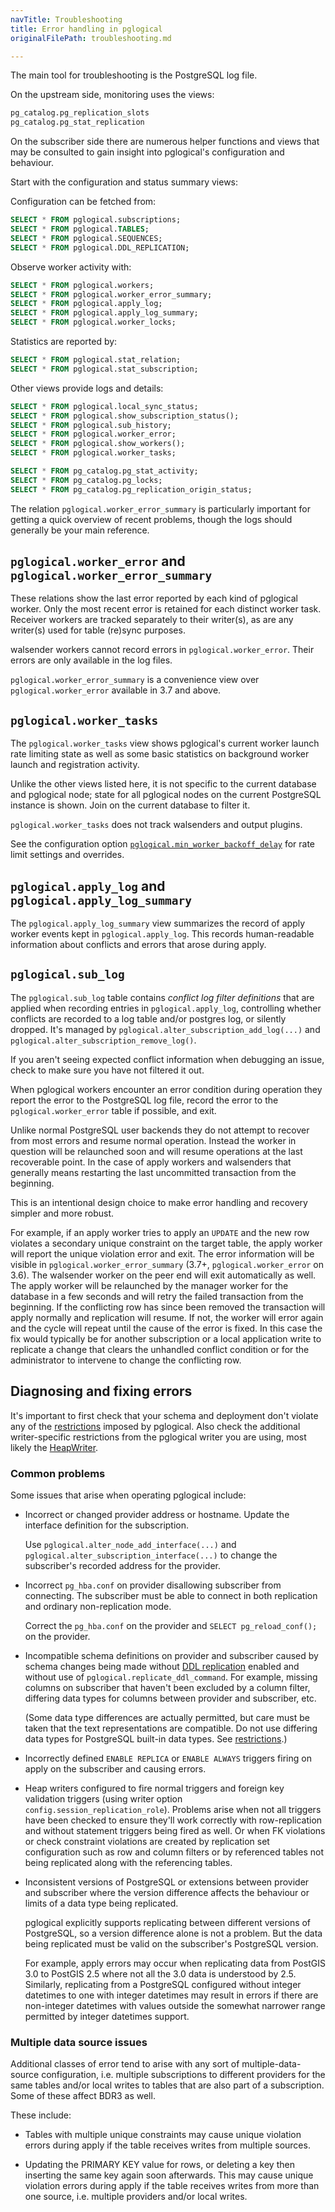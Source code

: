 ```yaml
---
navTitle: Troubleshooting
title: Error handling in pglogical
originalFilePath: troubleshooting.md

---
```


The main tool for troubleshooting is the PostgreSQL log file.

On the upstream side, monitoring uses the views:

```sql
pg_catalog.pg_replication_slots
pg_catalog.pg_stat_replication
```

On the subscriber side there are numerous helper functions and views that may
be consulted to gain insight into pglogical's configuration and behaviour.

Start with the configuration and status summary views:

Configuration can be fetched from:

```sql
SELECT * FROM pglogical.subscriptions;
SELECT * FROM pglogical.TABLES;
SELECT * FROM pglogical.SEQUENCES;
SELECT * FROM pglogical.DDL_REPLICATION;
```

Observe worker activity with:

```sql
SELECT * FROM pglogical.workers;
SELECT * FROM pglogical.worker_error_summary;
SELECT * FROM pglogical.apply_log;
SELECT * FROM pglogical.apply_log_summary;
SELECT * FROM pglogical.worker_locks;
```

Statistics are reported by:

```sql
SELECT * FROM pglogical.stat_relation;
SELECT * FROM pglogical.stat_subscription;
```

Other views provide logs and details:

```sql
SELECT * FROM pglogical.local_sync_status;
SELECT * FROM pglogical.show_subscription_status();
SELECT * FROM pglogical.sub_history;
SELECT * FROM pglogical.worker_error;
SELECT * FROM pglogical.show_workers();
SELECT * FROM pglogical.worker_tasks;

SELECT * FROM pg_catalog.pg_stat_activity;
SELECT * FROM pg_catalog.pg_locks;
SELECT * FROM pg_catalog.pg_replication_origin_status;
```

The relation `pglogical.worker_error_summary` is particularly important for
getting a quick overview of recent problems, though the logs should generally
be your main reference.

## `pglogical.worker_error` and `pglogical.worker_error_summary`

These relations show the last error reported by each kind of pglogical worker.
Only the most recent error is retained for each distinct worker task. Receiver
workers are tracked separately to their writer(s), as are any writer(s) used
for table (re)sync purposes.

walsender workers cannot record errors in `pglogical.worker_error`. Their
errors are only available in the log files.

`pglogical.worker_error_summary` is a convenience view over
`pglogical.worker_error` available in 3.7 and above.

## `pglogical.worker_tasks`

The `pglogical.worker_tasks` view shows pglogical's current worker launch rate
limiting state as well as some basic statistics on background worker launch
and registration activity.

Unlike the other views listed here, it is not specific to the current database
and pglogical node; state for all pglogical nodes on the current PostgreSQL
instance is shown. Join on the current database to filter it.

`pglogical.worker_tasks` does not track walsenders and output plugins.

See the configuration option
[`pglogical.min_worker_backoff_delay`](configuration/#pglogicalmin_worker_backoff_delay-and-pglogicalmax_worker_backoff_delay) for
rate limit settings and overrides.

## `pglogical.apply_log` and `pglogical.apply_log_summary`

The `pglogical.apply_log_summary` view summarizes the record of apply worker
events kept in `pglogical.apply_log`. This records human-readable information
about conflicts and errors that arose during apply.

## `pglogical.sub_log`

The `pglogical.sub_log` table contains *conflict log filter definitions* that
are applied when recording entries in `pglogical.apply_log`, controlling
whether conflicts are recorded to a log table and/or postgres log, or silently
dropped. It's managed by `pglogical.alter_subscription_add_log(...)` and
`pglogical.alter_subscription_remove_log()`.

If you aren't seeing expected conflict information when debugging an issue, check
to make sure you have not filtered it out.

When pglogical workers encounter an error condition during operation they
report the error to the PostgreSQL log file, record the error to the
`pglogical.worker_error` table if possible, and exit.

Unlike normal PostgreSQL user backends they do not attempt to recover from most
errors and resume normal operation. Instead the worker in question will be
relaunched soon and will resume operations at the last recoverable point.
In the case of apply workers and walsenders that generally means restarting the
last uncommitted transaction from the beginning.

This is an intentional design choice to make error handling and recovery
simpler and more robust.

For example, if an apply worker tries to apply an `UPDATE` and the new row
violates a secondary unique constraint on the target table, the apply worker
will report the unique violation error and exit. The error information will be
visible in `pglogical.worker_error_summary` (3.7+, `pglogical.worker_error` on 3.6).
The walsender worker on the peer end will exit automatically as well. The apply
worker will be relaunched by the manager worker for the database in a few
seconds and will retry the failed transaction from the beginning. If the
conflicting row has since been removed the transaction will apply normally and
replication will resume. If not, the worker will error again and the cycle will
repeat until the cause of the error is fixed. In this case the fix would
typically be for another subscription or a local application write to replicate
a change that clears the unhandled conflict condition or for the administrator
to intervene to change the conflicting row.

## Diagnosing and fixing errors

It's important to first check that your schema and deployment don't violate any
of the [restrictions](restrictions) imposed by pglogical. Also check the
additional writer-specific restrictions from the pglogical writer you are using,
most likely the [HeapWriter](pglogical-writer/#restrictions).

### Common problems

Some issues that arise when operating pglogical include:

-   Incorrect or changed provider address or hostname. Update the interface definition
    for the subscription.

    Use `pglogical.alter_node_add_interface(...)` and
    `pglogical.alter_subscription_interface(...)` to change the subscriber's
    recorded address for the provider.

-   Incorrect `pg_hba.conf` on provider disallowing subscriber from connecting.
    The subscriber must be able to connect in both replication and ordinary
    non-replication mode.

    Correct the `pg_hba.conf` on the provider and `SELECT pg_reload_conf();` on
    the provider.

-   Incompatible schema definitions on provider and subscriber caused by schema changes
    being made without [DDL replication](ddl) enabled and without use of
    `pglogical.replicate_ddl_command`. For example, missing columns on subscriber
    that haven't been excluded by a column filter, differing data types for columns
    between provider and subscriber, etc.

    (Some data type differences are actually permitted, but care must be taken
    that the text representations are compatible. Do not use differing data types
    for PostgreSQL built-in data types. See [restrictions](restrictions).)

-   Incorrectly defined `ENABLE REPLICA` or `ENABLE ALWAYS` triggers firing on
    apply on the subscriber and causing errors.

-   Heap writers configured to fire normal triggers and foreign key validation
    triggers (using writer option `config.session_replication_role`). Problems
    arise when not all triggers have been checked to ensure they'll work
    correctly with row-replication and without statement triggers being fired as
    well. Or when FK violations or check constraint violations are created by
    replication set configuration such as row and column filters or by referenced
    tables not being replicated along with the referencing tables.

-   Inconsistent versions of PostgreSQL or extensions between provider and subscriber
    where the version difference affects the behaviour or limits of a data type being
    replicated.

    pglogical explicitly supports replicating between different versions of
    PostgreSQL, so a version difference alone is not a problem. But the data
    being replicated must be valid on the subscriber's PostgreSQL version.

    For example, apply errors may occur when replicating data from PostGIS 3.0 to
    PostGIS 2.5 where not all the 3.0 data is understood by 2.5. Similarly,
    replicating from a PostgreSQL configured without integer datetimes to one
    with integer datetimes may result in errors if there are non-integer
    datetimes with values outside the somewhat narrower range permitted by
    integer datetimes support.

### Multiple data source issues

Additional classes of error tend to arise with any sort of multiple-data-source
configuration, i.e. multiple subscriptions to different providers for the same
tables and/or local writes to tables that are also part of a subscription. Some of
these affect BDR3 as well.

These include:

-   Tables with multiple unique constraints may cause unique violation errors
    during apply if the table receives writes from multiple sources.

-   Updating the PRIMARY KEY value for rows, or deleting a key then inserting the same
    key again soon afterwards. This may cause unique violation errors during apply
    if the table receives writes from more than one source, i.e. multiple providers
    and/or local writes.
